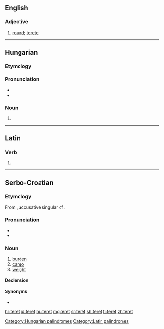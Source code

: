 ==English==

===Adjective===
{{en-adj}}

# {{lb|en|obsolete}} [[round]]; [[terete]]
#: {{rfquotek|Fotherby}}

{{Webster 1913}}

----

==Hungarian==

===Etymology===
{{hu-suffix|tér|et|nocat=y}}

===Pronunciation===
* {{hu-IPA}}
* {{hyphenation|te|ret|lang=hu}}

===Noun===
{{head|hu|noun form}}

# {{inflection of|tér||acc|s|lang=hu}}

[[Category:Hungarian palindromes]]

----

==Latin==

===Verb===
{{la-verb-form|teret}}

[[Category:Latin palindromes]]

# {{inflection of|terō||3|s|futr|actv|indc|lang=la}}

----

==Serbo-Croatian==

===Etymology===
From {{etyl|hu|sh}} {{m|hu||terhet}}, accusative singular of {{m|hu|teher}}.

===Pronunciation===
* {{IPA|/těret/|lang=sh}}
* {{hyphenation|te|ret|lang=sh}}

===Noun===
{{sh-noun|g=m|head=tèret}}

# [[burden]]
# [[cargo]]
# [[weight]]

====Declension====
{{sh-decl-noun
|teret|tereti
|tereta|tereta
|teretu|teretima
|teret|terete
|terete|tereti
|teretu|teretima
|teretom|teretima
}}

====Synonyms====
* {{l|sh|brȅme}}

[[hr:teret]]
[[id:teret]]
[[hu:teret]]
[[mg:teret]]
[[sr:teret]]
[[sh:teret]]
[[fi:teret]]
[[zh:teret]]